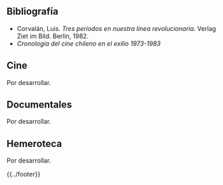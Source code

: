 <noinclude>{{header|1=Chile}}</noinclude>

== Bibliografía ==

* Corvalán, Luis. ''Tres períodos en nuestra línea revolucionaria''. Verlag Ziet im Bild. Berlín, 1982.
* ''Cronología del cine chileno en el exilio 1973-1983''

== Cine ==

Por desarrollar.

== Documentales ==

Por desarrollar.

== Hemeroteca ==

Por desarrollar.

<noinclude>{{../footer}}</noinclude>
